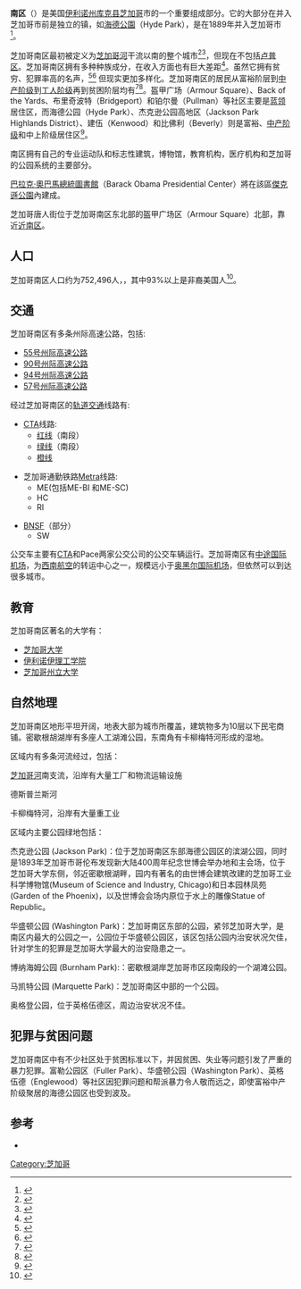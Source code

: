 {{Infobox settlement
| name = South Side<br />南区
| settlement_type = 区
| image_skyline = Victory Monument Chicago 2.jpg
| image_caption = 胜利纪念碑
| latd = 41.8671
| longd = -87.6216
| coordinates_region = US-IL
| coordinates_display = inline,title
| subdivision_type = 国家
| subdivision_name = {{USA}}
| subdivision_type1 = [[美國州份|州份]]
| subdivision_name1 = [[伊利诺伊州|伊利诺州]]（Illinois）
| subdivision_type2 = [[縣_(美國)|縣]]
| subdivision_name2 = [[庫克縣_(伊利諾伊州)|庫克縣]]（Cook County）
| subdivision_type3 = [[按人口排列的美國城市列表|市]]
| subdivision_name3 = [[芝加哥|芝加哥]]
}}
'''南区'''（{{lang-en|South Side}}）是美国[[伊利诺州|伊利诺州]][[庫克縣_(伊利諾伊州)|库克县]][[芝加哥|芝加哥]]市的一个重要组成部分。它的大部分在并入芝加哥市前是独立的镇，如[[海德公園_(芝加哥)|海德公園]]（Hyde Park），是在1889年并入芝加哥市<ref name=A>{{cite web | url = http://www.encyclopedia.chicagohistory.org/pages/53.html | title = Annexation | year = 2005 | work = The Electronic Encyclopedia of Chicago | publisher = Chicago Historical Society | accessdate = September 8, 2008 | last = Cain | first = Louis P. | archive-date = 2008-09-19 | archive-url = https://web.archive.org/web/20080919135149/http://www.encyclopedia.chicagohistory.org/pages/53.html | dead-url = no }}</ref>。 

芝加哥南区最初被定义为[[芝加哥河|芝加哥河]]干流以南的整个城市<ref name="Encarta">{{cite web | url = http://encarta.msn.com/encyclopedia_761576998/Chicago_(city_Illinois).html#s10 | title = Chicago (city, Illinois) | year = 2007 | work = Microsoft Encarta Online Encyclopedia | publisher = Microsoft Corporation | accessdate = August 13, 2007 | deadurl = yes | archiveurl = https://web.archive.org/web/20070813175125/http://encarta.msn.com/encyclopedia_761576998/Chicago_(city_Illinois).html#s10 | archivedate = 2007年8月13日 }}</ref><ref name="CPLFlag">{{cite web | url = http://www.chipublib.org/004chicago/flagtxt.html | title = The Municipal Flag of Chicago | publisher = Chicago Public Library | accessdate = October 28, 2007 | archive-date = 2013-03-30 | archive-url = https://web.archive.org/web/20130330092054/http://www.chipublib.org/004chicago/flagtxt.html | dead-url = no }}</ref>，但现在不包括[[卢普区|卢普区]]。芝加哥南区拥有多种种族成分，在收入方面也有巨大差距<ref name="EoCSS">{{cite web|url=http://www.encyclopedia.chicagohistory.org/pages/1177.html|title=South Side|accessdate=August 10, 2007|work=The Electronic Encyclopedia of Chicago|year=2005|publisher=Chicago Historical Society|author=Pacyga, Dominic A.|archive-date=2007-10-17|archive-url=https://web.archive.org/web/20071017032129/http://www.encyclopedia.chicagohistory.org/pages/1177.html|dead-url=no}}</ref>。虽然它拥有贫穷、犯罪率高的名声，<ref>{{cite web|url=http://www.huffingtonpost.com/anne-peterson/what-the-south-side-of-ch_b_822511.html#s239377&title=Gas_Explosion_South|title=What the South Side of Chicago Could Learn From Egypt|accessdate=2012-10-04|date=2011-02-14|work=[[The_Huffington_Post|The Huffington Post]]|author=Peterson, Anne|archive-date=2016-09-15|archive-url=https://web.archive.org/web/20160915122956/http://www.huffingtonpost.com/anne-peterson/what-the-south-side-of-ch_b_822511.html#s239377&title=Gas_Explosion_South|dead-url=no}}</ref><ref>{{cite web|url=http://www.nytimes.com/2012/08/19/magazine/obama-poverty.html?pagewanted=all&_r=0|title=What Does Obama Really Believe In?|accessdate=2012-10-04|date=2012-08-15|work=[[The_New_York_Times|The New York Times]]|author=Tough, Paul|archive-date=2020-09-29|archive-url=https://web.archive.org/web/20200929001337/https://www.nytimes.com/2012/08/19/magazine/obama-poverty.html?pagewanted=all&_r=0|dead-url=no}}</ref> 但现实更加多样化。芝加哥南区的居民从富裕阶层到[[中产阶级|中产阶级]]到[[工人阶级|工人阶级]]再到贫困阶层均有<ref name="SSUCH">{{cite web | url = http://southside.uchicago.edu/History/Housing.html | title = Housing, A Short History | year = 2007 | work = You Are Here | publisher = The University of Chicago | accessdate = August 19, 2007 | archive-date = 2020-11-27 | archive-url = https://web.archive.org/web/20201127013007/http://southside.uchicago.edu/History/Housing.html | dead-url = no }}</ref><ref name="UchiMag">{{cite web | url = http://magazine.uchicago.edu/0734/features/stewart.shtml | title = Cinéma vérité | year = 2007 | publisher = The University of Chicago Magazine | accessdate = August 19, 2007 | archive-date = 2020-08-07 | archive-url = https://web.archive.org/web/20200807125314/http://magazine.uchicago.edu/0734/features/stewart.shtml | dead-url = no }}</ref>。盔甲广场（Armour Square）、Back of the Yards、布里奇波特（Bridgeport）和铂尔曼（Pullman）等社区主要是[[蓝领|蓝领]]居住区，而海德公园（Hyde Park）、杰克逊公园高地区（Jackson Park Highlands District）、建伍（Kenwood）和比佛利（Beverly）则是富裕、[[中产阶级|中产阶级]]和中上阶级居住区<ref name="Incmap">{{cite web| url = http://egov.cityofchicago.org/webportal/COCWebPortal/COC_EDITORIAL/Income_MedianHousehold_1.pdf| format = PDF| title = Chicago Demographics: Median Household Income (as of the 2000 Census)| publisher = CityofChicago.org| accessdate = October 31, 2007}}{{dead link|date=October 2017 |bot=InternetArchiveBot }}</ref>。

南区拥有自己的专业运动队和标志性建筑，博物馆，教育机构，医疗机构和芝加哥的公园系统的主要部分。

[[贝拉克·奥巴马|巴拉克·奧巴馬]][[总统图书馆|總統圖書館]]（Barack Obama Presidential Center）將在該區[[傑克遜公園|傑克遜公園]]內建成。

芝加哥唐人街位于芝加哥南区东北部的盔甲广场区（Armour Square）北部，靠近[[近南区_(芝加哥)|近南区]]。

==人口==

芝加哥南区人口约为752,496人，，其中93%以上是非裔美国人<ref>{{Cite web|title=60619 - Fact Sheet - American FactFinder|url=https://web.archive.org/web/20090318113943/http://factfinder.census.gov/servlet/SAFFFacts?_event=ChangeGeoContext&geo_id=86000US60619&_geoContext=01000US%7C04000US17%7C05000US17031&_street=&_county=&_cityTown=&_state=04000US17&_zip=60619&_lang=en&_sse=on&ActiveGeoDiv=geoSelect&_useEV=&pctxt=fph&pgsl=010&_submenuId=factsheet_1&ds_name=DEC_2000_SAFF&_ci_nbr=null&qr_name=null&reg=null:null&_keyword=&_industry=|work=web.archive.org|date=2009-03-18|accessdate=2019-05-03}}</ref>。

{{multiple image
| align     = 
| direction = horizontal
| image1    = Robie House.jpg
| width1    = 136
| caption1  = [[弗兰克·劳埃德·赖特|弗兰克·劳埃德·赖特]]的[[羅比之家|羅比之家]]
| image2    = 20070601 Lorado Taft Midway Studio (3).JPG
| width2    = 120
| caption2  = 劳拉多·塔夫特中途工作室
| image3    = Glessnerhousenew.JPG
| width3    = 125
| caption3  = 约翰J.格列斯纳住宅
| image4    = 20080909 K.A.M. Isaiah Israel Temple and Obama security detail.JPG
| width4    = 120
| caption4  = K.A.M. 以赛亚以色列会堂
}}
== 交通 ==

芝加哥南区有多条州际高速公路，包括:
*[[55号州际公路|55号州际高速公路]]
*[[90号州际公路|90号州际高速公路]]
*[[94号州际公路|94号州际高速公路]]
*[[57号州际公路|57号州际高速公路]]

经过芝加哥南区的[[轨道交通系统|轨道交通]]线路有:
*[[芝加哥地鐵|CTA]]线路:
**[[芝加哥地鐵紅線|红线]]（南段）
**[[芝加哥地铁绿线|绿线]]（南段）
**[[芝加哥地鐵橙線|橙线]]

*芝加哥通勤铁路[[芝加哥通勤鐵路|Metra]]线路:
**ME(包括ME-BI 和ME-SC)
**HC
**RI

*[[BNSF鐵路|BNSF]]（部分）
**SW

公交车主要有[[芝加哥地鐵|CTA]]和Pace两家公交公司的公交车辆运行。芝加哥南区有[[中途国际机场|中途国际机场]]，为[[西南航空|西南航空]]的转运中心之一，规模远小于[[奥黑尔国际机场|奥黑尔国际机场]]，但依然可以到达很多城市。

== 教育 ==

芝加哥南区著名的大学有：
*[[芝加哥大学|芝加哥大学]]
*[[伊利诺伊理工学院|伊利诺伊理工学院]]
*[[芝加哥州立大學|芝加哥州立大学]]

== 自然地理 ==

芝加哥南区地形平坦开阔，地表大部为城市所覆盖，建筑物多为10层以下民宅商铺。密歇根胡湖岸有多座人工湖滩公园，东南角有卡柳梅特河形成的湿地。

区域内有多条河流经过，包括：

[[芝加哥河|芝加哥河]]南支流，沿岸有大量工厂和物流运输设施

德斯普兰斯河

卡柳梅特河，沿岸有大量重工业

区域内主要公园绿地包括：

杰克逊公园 (Jackson Park)：位于芝加哥南区东部海德公园区的滨湖公园，同时是1893年芝加哥市哥伦布发现新大陆400周年纪念世博会举办地和主会场，位于芝加哥大学东侧，邻近密歇根湖畔，园内有著名的由世博会建筑改建的芝加哥工业科学博物馆(Museum of Science and Industry, Chicago)和日本园林凤苑(Garden of the Phoenix)，以及世博会会场内原位于水上的雕像Statue of Republic。

华盛顿公园 (Washington Park)：芝加哥南区东部的公园，紧邻芝加哥大学，是南区内最大的公园之一，公园位于华盛顿公园区，该区包括公园内治安状况欠佳，针对学生的犯罪是芝加哥大学最大的治安隐患之一。

博纳海姆公园 (Burnham Park):：密歇根湖岸芝加哥市区段南段的一个湖滩公园。

马凯特公园 (Marquette Park)：芝加哥南区中部的一个公园。

奥格登公园，位于英格伍德区，周边治安状况不佳。

==犯罪与贫困问题==

芝加哥南区中有不少社区处于贫困标准以下，并因贫困、失业等问题引发了严重的暴力犯罪。富勒公园区（Fuller Park）、华盛顿公园（Washington Park）、英格伍德（Englewood）等社区因犯罪问题和帮派暴力令人敬而远之，即使富裕中产阶级聚居的海德公园区也受到波及。

== 参考 ==
{{reflist|2}}
*{{cite book|title=Encyclopedia of The Great Black Migration|volume=1|isbn=0-313-32983-4|location=Westport, CT|publisher=Greenwood Press|year=2006|last=Ralph |first=James|chapter=Chicago, Illinois|editor=Reich, Steven A. |ref=harv}}

[[Category:芝加哥|Category:芝加哥]]